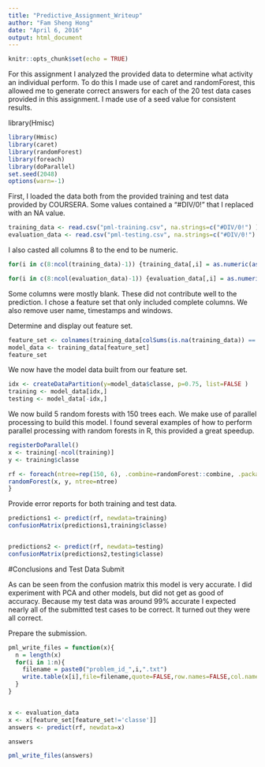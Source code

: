```yaml
---
title: "Predictive_Assignment_Writeup"
author: "Fam Sheng Hong"
date: "April 6, 2016"
output: html_document
---
```


```r
knitr::opts_chunk$set(echo = TRUE)
```

For this assignment I analyzed the provided data to determine what activity an individual perform. To do this I made use of caret and randomForest, this allowed me to generate correct answers for each of the 20 test data cases provided in this assignment. I made use of a seed value for consistent results.

library(Hmisc)


```r
library(Hmisc)
library(caret)
library(randomForest)
library(foreach)
library(doParallel)
set.seed(2048)
options(warn=-1)
```

First, I loaded the data both from the provided training and test data provided by COURSERA. Some values contained a "#DIV/0!" that I replaced with an NA value.

```r
training_data <- read.csv("pml-training.csv", na.strings=c("#DIV/0!") )
evaluation_data <- read.csv("pml-testing.csv", na.strings=c("#DIV/0!") )
```

I also casted all columns 8 to the end to be numeric.

```r
for(i in c(8:ncol(training_data)-1)) {training_data[,i] = as.numeric(as.character(training_data[,i]))}

for(i in c(8:ncol(evaluation_data)-1)) {evaluation_data[,i] = as.numeric(as.character(evaluation_data[,i]))}
```

Some columns were mostly blank. These did not contribute well to the prediction. I chose a feature set that only included complete columns. We also remove user name, timestamps and windows.

Determine and display out feature set.

```r
feature_set <- colnames(training_data[colSums(is.na(training_data)) == 0])[-(1:7)]
model_data <- training_data[feature_set]
feature_set

```

We now have the model data built from our feature set.

```r
idx <- createDataPartition(y=model_data$classe, p=0.75, list=FALSE )
training <- model_data[idx,]
testing <- model_data[-idx,]
```

We now build 5 random forests with 150 trees each. We make use of parallel processing to build this model. I found several examples of how to perform parallel processing with random forests in R, this provided a great speedup.



```r
registerDoParallel()
x <- training[-ncol(training)]
y <- training$classe

rf <- foreach(ntree=rep(150, 6), .combine=randomForest::combine, .packages='randomForest') %dopar% {
randomForest(x, y, ntree=ntree) 
}
```


Provide error reports for both training and test data.

```r
predictions1 <- predict(rf, newdata=training)
confusionMatrix(predictions1,training$classe)


predictions2 <- predict(rf, newdata=testing)
confusionMatrix(predictions2,testing$classe)
```
#Conclusions and Test Data Submit

As can be seen from the confusion matrix this model is very accurate. I did experiment with PCA and other models, but did not get as good of accuracy. Because my test data was around 99% accurate I expected nearly all of the submitted test cases to be correct. It turned out they were all correct.

Prepare the submission.
```r
pml_write_files = function(x){
  n = length(x)
  for(i in 1:n){
    filename = paste0("problem_id_",i,".txt")
    write.table(x[i],file=filename,quote=FALSE,row.names=FALSE,col.names=FALSE)
  }
}


x <- evaluation_data
x <- x[feature_set[feature_set!='classe']]
answers <- predict(rf, newdata=x)

answers

pml_write_files(answers)
```


